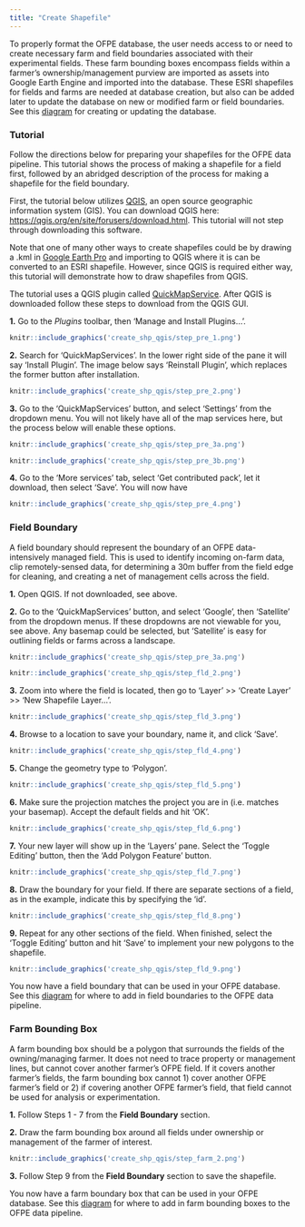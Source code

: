 ```yaml
---
title: "Create Shapefile"
---
```

To properly format the OFPE database, the user needs access to or need to create necessary farm and field boundaries associated with their experimental fields. These farm bounding boxes encompass fields within a farmer's ownership/management purview are imported as assets into Google Earth Engine and imported into the database. These ESRI shapefiles for fields and farms are needed at database creation, but also can be added later to update the database on new or modified farm or field boundaries. See this  [diagram](db_creation.html) for creating or updating the database.

### Tutorial
Follow the directions below for preparing your shapefiles for the OFPE data pipeline. This tutorial shows the process of making a shapefile for a field first, followed by an abridged description of the process for making a shapefile for the field boundary.

First, the tutorial below utilizes [QGIS](https://qgis.org), an open source geographic information system (GIS). You can download QGIS here: <https://qgis.org/en/site/forusers/download.html>. This tutorial will not step through downloading this software. 

Note that one of many other ways to create shapefiles could be by drawing a .kml in [Google Earth Pro](https://www.google.com/earth/versions/#download-pro) and importing to QGIS where it is can be converted to an ESRI shapefile. However, since QGIS is required either way, this tutorial will demonstrate how to draw shapefiles from QGIS.

The tutorial uses a QGIS plugin called [QuickMapService](https://plugins.qgis.org/plugins/quick_map_services/). After QGIS is downloaded follow these steps to download from the QGIS GUI.

**1.** Go to the *Plugins* toolbar, then 'Manage and Install Plugins...'.

```r
knitr::include_graphics('create_shp_qgis/step_pre_1.png')
```

**2.** Search for 'QuickMapServices'. In the lower right side of the pane it will say 'Install Plugin'. The image below says 'Reinstall Plugin', which replaces the former button after installation.

```r
knitr::include_graphics('create_shp_qgis/step_pre_2.png')
```

**3.** Go to the 'QuickMapServices' button, and select 'Settings' from the dropdown menu. You will not likely have all of the map services here, but the process below will enable these options.

```r
knitr::include_graphics('create_shp_qgis/step_pre_3a.png')
```

```r
knitr::include_graphics('create_shp_qgis/step_pre_3b.png')
```

**4.** Go to the 'More services' tab, select 'Get contributed pack', let it download, then select 'Save'. You will now have 

```r
knitr::include_graphics('create_shp_qgis/step_pre_4.png')
```


### Field Boundary
A field boundary should represent the boundary of an OFPE data-intensively managed field. This is used to identify incoming on-farm data, clip remotely-sensed data, for determining a 30m buffer from the field edge for cleaning, and creating a net of management cells across the field.

**1.** Open QGIS. If not downloaded, see above. 

**2.** Go to the 'QuickMapServices' button, and select 'Google', then 'Satellite' from the dropdown menus. If these dropdowns are not viewable for you, see above. Any basemap could be selected, but 'Satellite' is easy for outlining fields or farms across a landscape.

```r
knitr::include_graphics('create_shp_qgis/step_pre_3a.png')
```

```r
knitr::include_graphics('create_shp_qgis/step_fld_2.png')
```

**3.** Zoom into where the field is located, then go to 'Layer' >> 'Create Layer' >> 'New Shapefile Layer...'.

```r
knitr::include_graphics('create_shp_qgis/step_fld_3.png')
```

**4.** Browse to a location to save your boundary, name it, and click 'Save'. 

```r
knitr::include_graphics('create_shp_qgis/step_fld_4.png')
```

**5.** Change the geometry type to 'Polygon'.

```r
knitr::include_graphics('create_shp_qgis/step_fld_5.png')
```

**6.** Make sure the projection matches the project you are in (i.e. matches your basemap). Accept the default fields and hit 'OK'.

```r
knitr::include_graphics('create_shp_qgis/step_fld_6.png')
```

**7.** Your new layer will show up in the 'Layers' pane. Select the 'Toggle Editing' button, then the 'Add Polygon Feature' button.

```r
knitr::include_graphics('create_shp_qgis/step_fld_7.png')
```

**8.** Draw the boundary for your field. If there are separate sections of a field, as in the example, indicate this by specifying the 'id'.

```r
knitr::include_graphics('create_shp_qgis/step_fld_8.png')
```

**9.** Repeat for any other sections of the field. When finished, select the 'Toggle Editing' button and hit 'Save' to implement your new polygons to the shapefile.

```r
knitr::include_graphics('create_shp_qgis/step_fld_9.png')
```

You now have a field boundary that can be used in your OFPE database. See this  [diagram](db_creation.html) for where to add in field boundaries to the OFPE data pipeline.

### Farm Bounding Box 
A farm bounding box should be a polygon that surrounds the fields of the owning/managing farmer. It does not need to trace property or management lines, but cannot cover another farmer's OFPE field. If it covers another farmer's fields, the farm bounding box cannot 1) cover another OFPE farmer's field or 2) if covering another OFPE farmer's field, that field cannot be used for analysis or experimentation. 

**1.** Follow Steps 1 - 7 from the **Field Boundary** section.

**2.** Draw the farm bounding box around all fields under ownership or management of the farmer of interest.

```r
knitr::include_graphics('create_shp_qgis/step_farm_2.png')
```

**3.** Follow Step 9 from the **Field Boundary** section to save the shapefile.

You now have a farm boundary box that can be used in your OFPE database. See this  [diagram](db_creation.html) for where to add in farm bounding boxes to the OFPE data pipeline.





